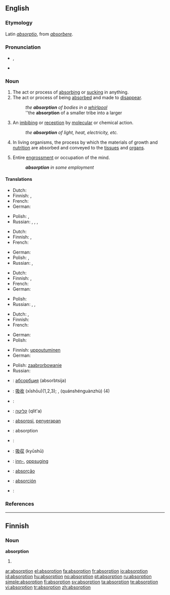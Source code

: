 ==English==

===Etymology===
Latin ''[[absorptio]]'', from ''[[absorbere]]''.

===Pronunciation===
* {{IPA|/əbˈzɔ:p.ʃən/}}, {{SAMPA|/@b"zO:p.S@n/}}
* {{audio|en-us-absorption.ogg|Audio (US)}}

===Noun===
{{en-noun}}

# The act or process of [[absorbing]] or [[sucking]] in anything.
# The act or process of being [[absorbed]] and made to [[disappear]].
#: ''the '''absorption''' of bodies in a [[whirlpool]]''
#: ''the '''absorption''' of a smaller tribe into a larger
# {{context|chemistry|physics}} An [[imbibing]] or [[reception]] by [[molecular]] or chemical action.
#: ''the '''absorption''' of light, heat, electricity, etc.''
# {{physiology}} In living organisms, the process by which the materials of growth and [[nutrition]] are absorbed and conveyed to the [[tissue]]s and [[organ]]s.
# Entire [[engrossment]] or occupation of the mind.
#: '''''absorption''' in some employment''

====Translations====
{{trans-top|act or process of absorbing or sucking in anything}}
* Dutch: {{t|nl|absorptie|f}}
* Finnish: {{t|fi|imeyttäminen}}, {{t|fi|sulauttaminen}}
* French: {{t|fr|absorption|f}}
* German: {{t|de|Absorption|f}}
{{trans-mid}}
* Polish: {{t|pl|absorpcja|f}}, {{t|pl|pochłanianie|n}}
* Russian: {{t|ru|всасывание|n|tr=vsásyvanije|sc=Cyrl}}, {{t|ru|впитывание|n|tr=vpítyvanije|sc=Cyrl}}, {{t|ru|поглощение|n|tr=pogloš'énije|sc=Cyrl}}, {{t+|ru|абсорбция|f|tr=absórbcija|sc=Cyrl}}
{{trans-bottom}}

{{trans-top|act or process of being absorbed and made to disappear}}
* Dutch: {{t|nl|absorptie|f}}
* Finnish: {{t|fi|imeytyminen}}, {{t|fi|sulautuminen}}
* French: {{t|fr|absorption|f}}
{{trans-mid}}
* German: {{t+|de|Absorption|f}}
* Polish: {{t|pl|absorbowanie|n}}, {{t|pl|pochłanianie|n}}
* Russian: {{t|ru|поглощение|n|tr=pogloš'énije|sc=Cyrl}},
{{trans-bottom}}

{{trans-top|chemistry, physics: imbibing or reception by molecular or chemical action}}
* Dutch: {{t|nl|absorptie|f}}
* Finnish: {{t|fi|absorptio}}, {{t|fi|imeytyminen}}
* French: {{t+|fr|absorption|f}}
* German: {{t+|de|Absorption|f}}
{{trans-mid}}
* Polish: {{t|pl|absorpcja|f}}
* Russian: {{t|ru|впитывание|n|tr=vpítyvanije|sc=Cyrl}}, {{t|ru|поглощение|n|tr=pogloš'énije|sc=Cyrl}}, {{t+|ru|абсорбция|f|tr=absórbcija|sc=Cyrl}}
{{trans-bottom}}

{{trans-top|physiology: process by which the materials of growth and nutrition are absorbed}}
* Dutch: {{t|nl|absorptie|f}}, {{t|nl|opname|f}}
* Finnish: {{t|fi|imeytyminen}}
* French: {{t+|fr|absorption|f}}
{{trans-mid}}
* German: {{t+|de|Absorption|f}}
* Polish: {{t|pl|przyswajanie|n}}
{{trans-bottom}}

{{trans-top|entire occupation of the mind}}
* Finnish: [[uppoutuminen]]
* German: {{t+|de|vertieft}}
{{trans-mid}}
* Polish: [[zaabrorbowanie]] {{n}}
* Russian: {{t|ru|поглощённость|f|tr=pogloš'ónnost'|sc=Cyrl}}
{{trans-bottom}}

{{checktrans-top}}
* {{ttbc|Bulgarian}}: [[абсорбция]] (absorbtsija) {{f}}
* {{ttbc|Chinese}}: [[吸收]] (xīshōu)(1,2,3); {{t|cmn|全神貫注|sc=Hani|xs=Mandarin}}, {{t|cmn|全神贯注|sc=Hani|xs=Mandarin}} (quánshénguànzhù) (4)
* {{ttbc|Croatian}}: {{t-|hr|apsorpcija|f}}
* {{ttbc|Hebrew}}: [[קליטה]] (qlit'a)
* {{ttbc|Indonesian}}: [[absorpsi]], [[serap|penyerapan]]
* {{ttbc|Interlingua}}: absorption
* {{ttbc|Italian}}: {{t+|it|assorbimento|m}}
{{checktrans-mid}}
* {{ttbc|Japanese}}: [[吸収]] (kyūshū)
* {{ttbc|Norwegian}}: [[inn-]], [[oppsuging]]
* {{ttbc|Portuguese}}: [[absorção]] {{f}}
* {{ttbc|Spanish}}: [[absorción]] {{f}}
* {{ttbc|Swedish}}: {{t+|sv|absorption|c}}
{{checktrans-bottom}}

===References===
{{R:Century 1911}}
{{R:Webster 1913}}

----

==Finnish==

===Noun===
'''absorption'''

# {{fi-form of|type=noun|case=genitive|pl=singular|[[absorptio]]}}

[[ar:absorption]]
[[el:absorption]]
[[fa:absorption]]
[[fr:absorption]]
[[io:absorption]]
[[id:absorption]]
[[hu:absorption]]
[[no:absorption]]
[[pt:absorption]]
[[ru:absorption]]
[[simple:absorption]]
[[fi:absorption]]
[[sv:absorption]]
[[ta:absorption]]
[[te:absorption]]
[[vi:absorption]]
[[tr:absorption]]
[[zh:absorption]]